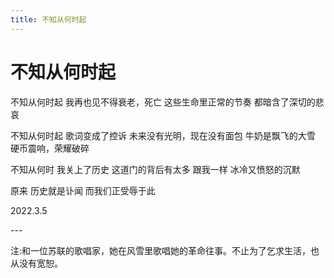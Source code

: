 ```yaml
---
title: 不知从何时起
---
```


<div style={{ textAlign: "center" }}>

# 不知从何时起

<div style={{ whiteSpace: "pre-line"}}>

不知从何时起
我再也见不得衰老，死亡
这些生命里正常的节奏
都暗含了深切的悲哀

不知从何时起
歌词变成了控诉
未来没有光明，现在没有面包
牛奶是飘飞的大雪
硬币震响，荣耀破碎

不知从何时
我关上了历史
这道门的背后有太多
跟我一样
冰冷又愤怒的沉默

原来
历史就是讣闻
而我们正受辱于此

2022.3.5

</div>
</div>
---

注:和一位苏联的歌唱家，她在风雪里歌唱她的革命往事。不止为了乞求生活，也从没有宽恕。
